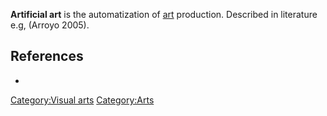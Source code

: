 {{db-meta|It is a very short article providing little or no context (<small>[[Wikipedia:Criteria for speedy deletion#A1|CSD A1]]</small>), contains no content whatsoever (<small>[[Wikipedia:Criteria for speedy deletion#A3|CSD A3]]</small>), consists only of links elsewhere (<small>CSD A3</small>) or a rephrasing of the title (<small>CSD A3</small>).| |reasonlink=%5B%5BWP%3ACSD%23A1%7CVery%20short%20article%20providing%20little%20or%20no%20context%5D%5D|notes=<br/>
:<small>''Please consider placing <nowiki>{{subst:empty-warn|</nowiki>{{FULLPAGENAME}}<nowiki>}} ~~~~</nowiki> on the User Talk page of the author.'' </small>}}<includeonly>{{{category|[[Category:Candidates for speedy deletion]][[Category:Empty pages for speedy deletion]]}}}</includeonly>

'''Artificial art''' is the automatization of [[art]] production. Described in literature e.g, (Arroyo 2005).

== References ==
{{unreferenced|date=September 2006}}
*{{cite book
| last = Arroyo
| first = Leonardo 
| year = 2005   
| month = July
| title = Arte genético: función de aptitud estética 
| url = http://www.monografias.com/trabajos33/arte-genetico/arte-genetico.shtml  
| language = Spanish
}} 
<references />

[[Category:Visual arts]]
[[Category:Arts]]


{{art-stub}}